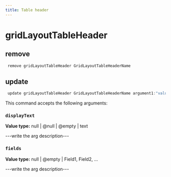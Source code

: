 ```yaml
---
title: Table header
---
```


# gridLayoutTableHeader

## remove

```js filename="Terminal" copy
 remove gridLayoutTableHeader GridLayoutTableHeaderName
```


## update

```js filename="Terminal" copy
 update gridLayoutTableHeader GridLayoutTableHeaderName argument1:"value1" argument2:"value2"
```

This command accepts the following arguments:

### `displayText`
**Value type:** null | @null | @empty | text

---write the arg description---

### `fields`
**Value type:** null | @empty | Field1, Field2, ...

---write the arg description---


